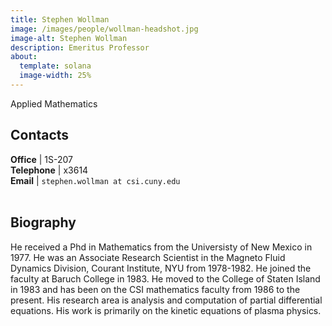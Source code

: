 ```yaml
---
title: Stephen Wollman
image: /images/people/wollman-headshot.jpg
image-alt: Stephen Wollman
description: Emeritus Professor
about:
  template: solana
  image-width: 25%
---
```



Applied Mathematics


## Contacts

**Office**    | 1S-207     <br/>
<i class="bi bi-telephone"></i> **Telephone** | x3614<br/>
<i class="bi bi-mailbox"></i> **Email**     | `stephen.wollman at csi.cuny.edu`    <br/>
  <br/>

## Biography

He received a Phd in Mathematics from the Universisty of New Mexico
in 1977. He was an Associate Research Scientist in the Magneto Fluid
Dynamics Division, Courant Institute, NYU from 1978-1982. He joined
the faculty at Baruch College in 1983. He moved to the College of
Staten Island in 1983 and has been on the CSI mathematics faculty
from 1986 to the present. His research area is analysis and
computation of partial differential equations.  His work is primarily
on the kinetic equations of plasma physics.


